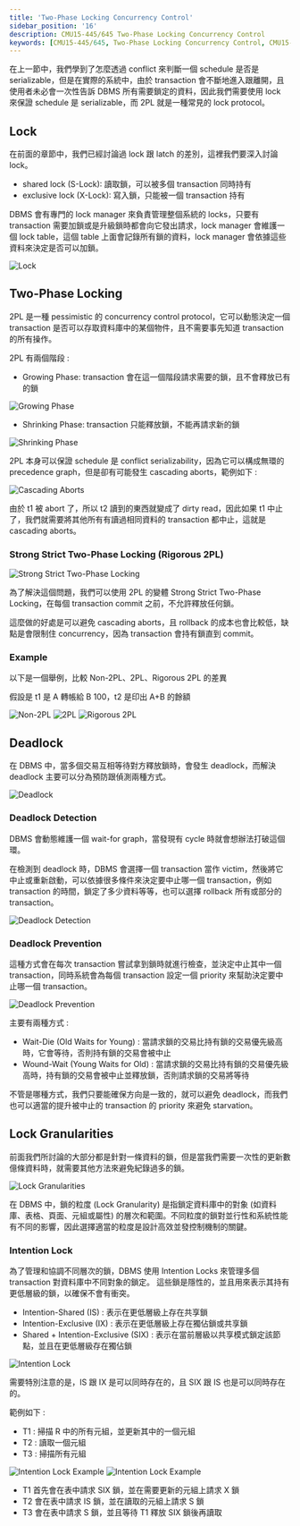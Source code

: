 ```yaml
---
title: 'Two-Phase Locking Concurrency Control'
sidebar_position: '16'
description: CMU15-445/645 Two-Phase Locking Concurrency Control
keywords: [CMU15-445/645, Two-Phase Locking Concurrency Control, CMU15-445/645 筆記]
---
```


<head>
  <title>CMU 15-445/645 Two-Phase Locking Concurrency Control</title>
</head>

在上一節中，我們學到了怎麼透過 conflict 來判斷一個 schedule 是否是 serializable，但是在實際的系統中，由於 transaction 會不斷地進入跟離開，且使用者未必會一次性告訴 DBMS 所有需要鎖定的資料，因此我們需要使用 lock 來保證 schedule 是 serializable，而 2PL 就是一種常見的 lock protocol。

## Lock

在前面的章節中，我們已經討論過 lock 跟 latch 的差別，這裡我們要深入討論 lock。

- shared lock (S-Lock): 讀取鎖，可以被多個 transaction 同時持有
- exclusive lock (X-Lock): 寫入鎖，只能被一個 transaction 持有

DBMS 會有專門的 lock manager 來負責管理整個系統的 locks，只要有 transaction 需要加鎖或是升級鎖時都會向它發出請求，lock manager 會維護一個 lock table，這個 table 上面會記錄所有鎖的資料，lock manager 會依據這些資料來決定是否可以加鎖。

![Lock](/img/cmu15-445/c16/image-1.png)

## Two-Phase Locking

2PL 是一種 pessimistic 的 concurrency control protocol，它可以動態決定一個 transaction 是否可以存取資料庫中的某個物件，且不需要事先知道 transaction 的所有操作。

2PL 有兩個階段 :

- Growing Phase: transaction 會在這一個階段請求需要的鎖，且不會釋放已有的鎖

![Growing Phase](/img/cmu15-445/c16/image-2.png)

- Shrinking Phase: transaction 只能釋放鎖，不能再請求新的鎖

![Shrinking Phase](/img/cmu15-445/c16/image-3.png)

2PL 本身可以保證 schedule 是 conflict serializability，因為它可以構成無環的 precedence graph，但是卻有可能發生 cascading aborts，範例如下 :

![Cascading Aborts](/img/cmu15-445/c16/image-4.png)

由於 t1 被 abort 了，所以 t2 讀到的東西就變成了 dirty read，因此如果 t1 中止了，我們就需要將其他所有有讀過相同資料的 transaction 都中止，這就是 cascading aborts。

### Strong Strict Two-Phase Locking (Rigorous 2PL)

![Strong Strict Two-Phase Locking](/img/cmu15-445/c16/image-5.png)

為了解決這個問題，我們可以使用 2PL 的變體 Strong Strict Two-Phase Locking，在每個 transaction commit 之前，不允許釋放任何鎖。

這麼做的好處是可以避免 cascading aborts，且 rollback 的成本也會比較低，缺點是會限制住 concurrency，因為 transaction 會持有鎖直到 commit。

### Example

以下是一個舉例，比較 Non-2PL、2PL、Rigorous 2PL 的差異

假設是 t1 是 A 轉帳給 B 100，t2 是印出 A+B 的餘額

![Non-2PL](/img/cmu15-445/c16/image-6.png)
![2PL](/img/cmu15-445/c16/image-7.png)
![Rigorous 2PL](/img/cmu15-445/c16/image-8.png)

## Deadlock

在 DBMS 中，當多個交易互相等待對方釋放鎖時，會發生 deadlock，而解決 deadlock 主要可以分為預防跟偵測兩種方式。

![Deadlock](/img/cmu15-445/c16/image-9.png)

### Deadlock Detection

DBMS 會動態維護一個 wait-for graph，當發現有 cycle 時就會想辦法打破這個環。

在檢測到 deadlock 時，DBMS 會選擇一個 transaction 當作 victim，然後將它中止或重新啟動，可以依據很多條件來決定要中止哪一個 transaction，例如 transaction 的時間，鎖定了多少資料等等，也可以選擇 rollback 所有或部分的 transaction。

![Deadlock Detection](/img/cmu15-445/c16/image-10.png)

### Deadlock Prevention

這種方式會在每次 transaction 嘗試拿到鎖時就進行檢查，並決定中止其中一個 transaction，同時系統會為每個 transaction 設定一個 priority 來幫助決定要中止哪一個 transaction。

![Deadlock Prevention](/img/cmu15-445/c16/image-11.png)

主要有兩種方式 :

- Wait-Die (Old Waits for Young) : 當請求鎖的交易比持有鎖的交易優先級高時，它會等待，否則持有鎖的交易會被中止
- Wound-Wait (Young Waits for Old) : 當請求鎖的交易比持有鎖的交易優先級高時，持有鎖的交易會被中止並釋放鎖，否則請求鎖的交易將等待

不管是哪種方式，我們只要能確保方向是一致的，就可以避免 deadlock，而我們也可以適當的提升被中止的 transaction 的 priority 來避免 starvation。

## Lock Granularities

前面我們所討論的大部分都是針對一條資料的鎖，但是當我們需要一次性的更新數億條資料時，就需要其他方法來避免紀錄過多的鎖。

![Lock Granularities](/img/cmu15-445/c16/image-12.png)

在 DBMS 中，鎖的粒度 (Lock Granularity) 是指鎖定資料庫中的對象 (如資料庫、表格、頁面、元組或屬性) 的層次和範圍。不同粒度的鎖對並行性和系統性能有不同的影響，因此選擇適當的粒度是設計高效並發控制機制的關鍵。

### Intention Lock

為了管理和協調不同層次的鎖，DBMS 使用 Intention Locks 來管理多個 transaction 對資料庫中不同對象的鎖定。
這些鎖是隱性的，並且用來表示其持有更低層級的鎖，以確保不會有衝突。

- Intention-Shared (IS) : 表示在更低層級上存在共享鎖
- Intention-Exclusive (IX) : 表示在更低層級上存在獨佔鎖或共享鎖
- Shared + Intention-Exclusive (SIX) : 表示在當前層級以共享模式鎖定該節點，並且在更低層級存在獨佔鎖

![Intention Lock](/img/cmu15-445/c16/image-13.png)

需要特別注意的是，IS 跟 IX 是可以同時存在的，且 SIX 跟 IS 也是可以同時存在的。

範例如下 :

- T1 : 掃描 R 中的所有元組，並更新其中的一個元組
- T2 : 讀取一個元組
- T3 : 掃描所有元組

![Intention Lock Example](/img/cmu15-445/c16/image-14.png)
![Intention Lock Example](/img/cmu15-445/c16/image-15.png)

- T1 首先會在表中請求 SIX 鎖，並在需要更新的元組上請求 X 鎖
- T2 會在表中請求 IS 鎖，並在讀取的元組上請求 S 鎖
- T3 會在表中請求 S 鎖，並且等待 T1 釋放 SIX 鎖後再讀取
